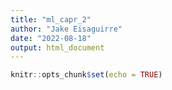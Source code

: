 ```yaml
---
title: "ml_capr_2"
author: "Jake Eisaguirre"
date: "2022-08-18"
output: html_document
---
```


```r
knitr::opts_chunk$set(echo = TRUE)
```

